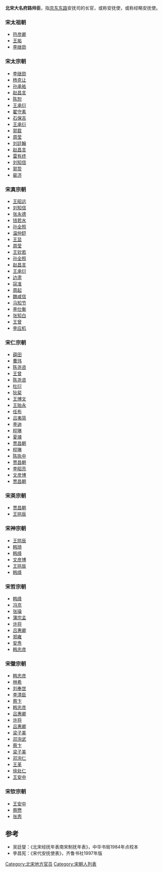 '''北宋大名府路帅臣'''，指[[京东东路|京东东路]]安抚司的长官，或称安抚使，或称经略安抚使。
===宋太祖朝===
*[[符彦卿|符彦卿]]
*[[王祐|王祐]]
*[[李继勋_(宋朝)|李继勋]]
===宋太宗朝===
*[[李继勋_(宋朝)|李继勋]]
*[[杨克让|杨克让]]
*[[孙承祐|孙承祐]]
*[[赵昌言|赵昌言]]
*[[陈恕|陈恕]]
*[[王承衍|王承衍]]
*[[翟守素|翟守素]]
*[[石保吉|石保吉]]
*[[王承衍|王承衍]]
*[[郭载|郭载]]
*[[周莹|周莹]]
*[[刘廷翰|刘廷翰]]
*[[赵昌言|赵昌言]]
*[[雷有终|雷有终]]
*[[刘知信|刘知信]]
*[[郭贽|郭贽]]
*[[裴济|裴济]]
===宋真宗朝===
*[[王昭远|王昭远]]
*[[刘知信|刘知信]]
*[[张永德|张永德]]
*[[钱若水|钱若水]]
*[[孙全照|孙全照]]
*[[温仲舒|温仲舒]]
*[[王显|王显]]
*[[周莹|周莹]]
*[[王钦若|王钦若]]
*[[孙全照|孙全照]]
*[[赵昌言|赵昌言]]
*[[王承衍|王承衍]]
*[[边肃|边肃]]
*[[寇准|寇准]]
*[[周起|周起]]
*[[魏咸信|魏咸信]]
*[[马知节|马知节]]
*[[李仕衡|李仕衡]]
*[[张知白|张知白]]
*[[王曾|王曾]]
*[[李应机|李应机]]
===宋仁宗朝===
*[[薛田|薛田]]
*[[曹玮|曹玮]]
*[[陈尧咨|陈尧咨]]
*[[王曾|王曾]]
*[[陈尧咨|陈尧咨]]
*[[杜衍|杜衍]]
*[[狄棐|狄棐]]
*[[王博文|王博文]]
*[[王贻永|王贻永]]
*[[任布|任布]]
*[[吕夷简|吕夷简]]
*[[李迪|李迪]]
*[[程琳_(北宋)|程琳]]
*[[夏竦|夏竦]]
*[[贾昌朝|贾昌朝]]
*[[程琳_(北宋)|程琳]]
*[[陈执中|陈执中]]
*[[贾昌朝|贾昌朝]]
*[[李昭亮|李昭亮]]
*[[文彦博|文彦博]]
*[[贾昌朝|贾昌朝]]

===宋英宗朝===
*[[贾昌朝|贾昌朝]]
*[[王拱辰|王拱辰]]
===宋神宗朝===
*[[王拱辰|王拱辰]]
*[[韩琦|韩琦]]
*[[韩绛|韩绛]]
*[[文彦博|文彦博]]
*[[王拱辰|王拱辰]]
*[[韩绛|韩绛]]
===宋哲宗朝===
*[[韩绛|韩绛]]
*[[冯京|冯京]]
*[[张璪|张璪]]
*[[蒲宗孟|蒲宗孟]]
*[[许将|许将]]
*[[吕惠卿|吕惠卿]]
*[[郑雍|郑雍]]
*[[安焘|安焘]]
*[[韩忠彦|韩忠彦]]
===宋徽宗朝===
*[[韩忠彦|韩忠彦]]
*[[林希|林希]]
*[[刘奉世|刘奉世]]
*[[李清臣|李清臣]]
*[[蔡卞|蔡卞]]
*[[韩忠彦|韩忠彦]]
*[[吕惠卿|吕惠卿]]
*[[许将|许将]]
*[[吕惠卿|吕惠卿]]
*[[梁子美|梁子美]]
*[[邓洵武|邓洵武]]
*[[蔡卞|蔡卞]]
*[[梁子美|梁子美]]
*[[邓洵仁|邓洵仁]]
*[[王革|王革]]
*[[徐处仁|徐处仁]]
*[[王安中|王安中]]
===宋钦宗朝===
*[[王安中|王安中]]
*[[蔡懋|蔡懋]]
*[[张悫|张悫]]
==参考==
*吴廷燮：《北宋经抚年表南宋制抚年表》，中华书局1984年点校本
*李昌宪：《宋代安抚使表》，齐鲁书社1997年版

[[Category:北宋地方官员|Category:北宋地方官员]]
[[Category:宋朝人列表|Category:宋朝人列表]]